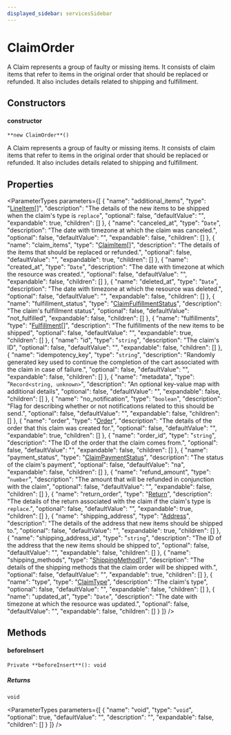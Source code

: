 ```yaml
---
displayed_sidebar: servicesSidebar
---
```



# ClaimOrder

A Claim represents a group of faulty or missing items. It consists of claim items that refer to items in the original order that should be replaced or refunded. It also includes details related to shipping and fulfillment.

## Constructors

#### constructor

`**new ClaimOrder**()`

A Claim represents a group of faulty or missing items. It consists of claim items that refer to items in the original order that should be replaced or refunded. It also includes details related to shipping and fulfillment.

## Properties

<ParameterTypes parameters={[
  {
    "name": "additional_items",
    "type": "[LineItem](LineItem.mdx)[]",
    "description": "The details of the new items to be shipped when the claim's type is `replace`",
    "optional": false,
    "defaultValue": "",
    "expandable": true,
    "children": []
  },
  {
    "name": "canceled_at",
    "type": "`Date`",
    "description": "The date with timezone at which the claim was canceled.",
    "optional": false,
    "defaultValue": "",
    "expandable": false,
    "children": []
  },
  {
    "name": "claim_items",
    "type": "[ClaimItem](ClaimItem.mdx)[]",
    "description": "The details of the items that should be replaced or refunded.",
    "optional": false,
    "defaultValue": "",
    "expandable": true,
    "children": []
  },
  {
    "name": "created_at",
    "type": "`Date`",
    "description": "The date with timezone at which the resource was created.",
    "optional": false,
    "defaultValue": "",
    "expandable": false,
    "children": []
  },
  {
    "name": "deleted_at",
    "type": "`Date`",
    "description": "The date with timezone at which the resource was deleted.",
    "optional": false,
    "defaultValue": "",
    "expandable": false,
    "children": []
  },
  {
    "name": "fulfillment_status",
    "type": "[ClaimFulfillmentStatus](../enums/ClaimFulfillmentStatus.mdx)",
    "description": "The claim's fulfillment status",
    "optional": false,
    "defaultValue": "not_fulfilled",
    "expandable": false,
    "children": []
  },
  {
    "name": "fulfillments",
    "type": "[Fulfillment](Fulfillment.mdx)[]",
    "description": "The fulfillments of the new items to be shipped",
    "optional": false,
    "defaultValue": "",
    "expandable": true,
    "children": []
  },
  {
    "name": "id",
    "type": "`string`",
    "description": "The claim's ID",
    "optional": false,
    "defaultValue": "",
    "expandable": false,
    "children": []
  },
  {
    "name": "idempotency_key",
    "type": "`string`",
    "description": "Randomly generated key used to continue the completion of the cart associated with the claim in case of failure.",
    "optional": false,
    "defaultValue": "",
    "expandable": false,
    "children": []
  },
  {
    "name": "metadata",
    "type": "`Record<string, unknown>`",
    "description": "An optional key-value map with additional details",
    "optional": false,
    "defaultValue": "",
    "expandable": false,
    "children": []
  },
  {
    "name": "no_notification",
    "type": "`boolean`",
    "description": "Flag for describing whether or not notifications related to this should be send.",
    "optional": false,
    "defaultValue": "",
    "expandable": false,
    "children": []
  },
  {
    "name": "order",
    "type": "[Order](Order.mdx)",
    "description": "The details of the order that this claim was created for.",
    "optional": false,
    "defaultValue": "",
    "expandable": true,
    "children": []
  },
  {
    "name": "order_id",
    "type": "`string`",
    "description": "The ID of the order that the claim comes from.",
    "optional": false,
    "defaultValue": "",
    "expandable": false,
    "children": []
  },
  {
    "name": "payment_status",
    "type": "[ClaimPaymentStatus](../enums/ClaimPaymentStatus.mdx)",
    "description": "The status of the claim's payment",
    "optional": false,
    "defaultValue": "na",
    "expandable": false,
    "children": []
  },
  {
    "name": "refund_amount",
    "type": "`number`",
    "description": "The amount that will be refunded in conjunction with the claim",
    "optional": false,
    "defaultValue": "",
    "expandable": false,
    "children": []
  },
  {
    "name": "return_order",
    "type": "[Return](Return.mdx)",
    "description": "The details of the return associated with the claim if the claim's type is `replace`.",
    "optional": false,
    "defaultValue": "",
    "expandable": true,
    "children": []
  },
  {
    "name": "shipping_address",
    "type": "[Address](Address.mdx)",
    "description": "The details of the address that new items should be shipped to.",
    "optional": false,
    "defaultValue": "",
    "expandable": true,
    "children": []
  },
  {
    "name": "shipping_address_id",
    "type": "`string`",
    "description": "The ID of the address that the new items should be shipped to",
    "optional": false,
    "defaultValue": "",
    "expandable": false,
    "children": []
  },
  {
    "name": "shipping_methods",
    "type": "[ShippingMethod](ShippingMethod.mdx)[]",
    "description": "The details of the shipping methods that the claim order will be shipped with.",
    "optional": false,
    "defaultValue": "",
    "expandable": true,
    "children": []
  },
  {
    "name": "type",
    "type": "[ClaimType](../enums/ClaimType.mdx)",
    "description": "The claim's type",
    "optional": false,
    "defaultValue": "",
    "expandable": false,
    "children": []
  },
  {
    "name": "updated_at",
    "type": "`Date`",
    "description": "The date with timezone at which the resource was updated.",
    "optional": false,
    "defaultValue": "",
    "expandable": false,
    "children": []
  }
]} />

## Methods

#### beforeInsert

`Private **beforeInsert**(): void`

##### Returns

`void`

<ParameterTypes parameters={[
  {
    "name": "void",
    "type": "`void`",
    "optional": true,
    "defaultValue": "",
    "description": "",
    "expandable": false,
    "children": []
  }
]} />

